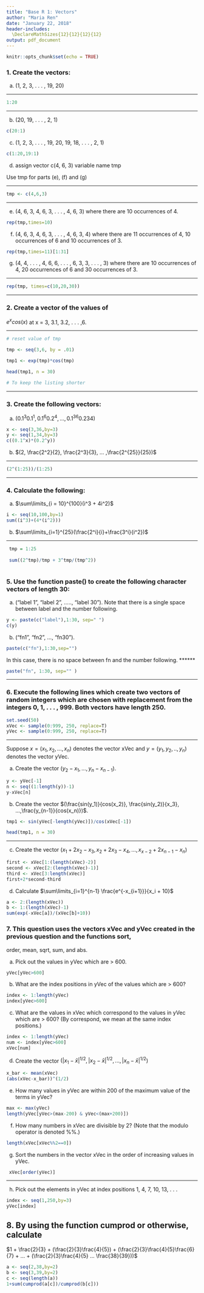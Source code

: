 ```yaml
---
title: "Base R 1: Vectors"
author: "Maria Ren"
date: "January 22, 2018"
header-includes:
  \DeclareMathSizes{12}{12}{12}{12}
output: pdf_document
---
```


```r
knitr::opts_chunk$set(echo = TRUE)
```

### 1. Create the vectors:

 (a) (1, 2, 3, . . . , 19, 20)  
 
******
 
```r

1:20

```
******

 (b) (20, 19, . . . , 2, 1)
```r
c(20:1)
```

 (c) (1, 2, 3, . . . , 19, 20, 19, 18, . . . , 2, 1)
```r

c(1:20,19:1)
```

 (d) assign vector c(4, 6, 3) variable name tmp

 Use tmp for parts (e), (f) and (g)
 
******
```r
tmp <- c(4,6,3)

```
******
 (e) (4, 6, 3, 4, 6, 3, . . .  , 4, 6, 3) where there are 10 occurrences of 4.
```r
rep(tmp,times=10)
```

 (f) (4, 6, 3, 4, 6, 3, . . . , 4, 6, 3, 4) where there are 11 occurrences of 4, 10 occurrences of 6 and 10 occurrences of 3.

```r
rep(tmp,times=11)[1:31]
```
 (g) (4, 4, . . . , 4, 6, 6, . . .  , 6, 3, 3, . . . , 3) where there are 10 occurrences of 4, 20 occurrences of 6 and 30 occurrences of 3.
 
 ******
```r
rep(tmp, times=c(10,20,30))

```
******
### 2. Create a vector of the values of
$e^x cos(x)$ at x = 3, 3.1, 3.2, . . . ,6.

******
```r
# reset value of tmp

tmp <- seq(3,6, by = .01)

tmp1 <- exp(tmp)*cos(tmp)

head(tmp1, n = 30)

# To keep the listing shorter

```
******

### 3. Create the following vectors:

 (a) $(0.1^3 0.1^1, 0.1^6 0.2^4, ... ,0.1^{36} 0.2{34})$
```r
x <- seq(3,36,by=3)
y <- seq(1,34,by=3)
c((0.1^x)*(0.2^y))

```
 (b) $(2, \frac{2^2}{2}, \frac{2^3}{3}, ... ,\frac{2^{25}}{25})$
 
 ******
```r
(2^(1:25))/(1:25)
```
******

### 4. Calculate the following:

 (a) $\sum\limits_{i = 10}^{100}(i^3 + 4i^2)$
```r
i <- seq(10,100,by=1)
sum((i^3)+(4*(i^2)))
```
 (b) $\sum\limits_{i=1}^{25}(\frac{2^i}{i}+\frac{3^i}{i^2})$
 
 ******
```r
 
 tmp = 1:25
 
 sum((2^tmp)/tmp + 3^tmp/(tmp^2))
 
```



### 5. Use the function paste() to create the following character vectors of length 30:

 (a) ("label 1", "label 2", ....., "label 30").
Note that there is a single space between label and the number following.
```r
y <- paste(c("label"),1:30, sep=" ")
c(y)
```
 (b) ("fn1", "fn2", ..., "fn30").
```r
paste(c("fn"),1:30,sep="")

```
In this case, there is no space between fn and the number following.
******
```r
paste("fn", 1:30, sep="" )

```

******

### 6. Execute the following lines which create two vectors of random integers which are chosen with replacement from the integers 0, 1, . . . , 999. Both vectors have length 250.

```r
set.seed(50)
xVec <- sample(0:999, 250, replace=T)
yVec <- sample(0:999, 250, replace=T)
```
******

Suppose $x = (x_1, x_2, . . . ,x_n)$ denotes the vector xVec and
$y = (y_1, y_2, . .  ,y_n)$ denotes the vector yVec.


 (a) Create the vector
$(y_2 - x_1, . . . , y_n - x_{n-1})$.
```r
y <- yVec[-1]
n <- seq((1:length(y))-1)
y-xVec[n]
```
 (b) Create the vector
$(\frac{sin(y_1)}{cos(x_2)}, \frac{sin(y_2)}{x_3}, ...,\frac{y_{n-1}}{cos(x_n)})$.

```r
tmp1 <- sin(yVec[-length(yVec)])/cos(xVec[-1])

head(tmp1, n = 30)

```
******


 (c) Create the vector
$(x_1 + 2x_2 - x_3, x_2 + 2x_3 - x_4, ..., x_{x-2} + 2x_{n-1} - x_n)$
```r
first <- xVec[1:(length(xVec)-2)]
second <- xVec[2:(length(xVec)-1)]
third <- xVec[3:length(xVec)]
first+2*second-third 
```
 (d) Calculate
$\sum\limits_{i=1}^{n-1} \frac{e^{-x_{i+1}}}{x_i + 10}$

```r
a <- 2:(length(xVec))
b <- 1:(length(xVec)-1)
sum(exp(-xVec[a])/(xVec[b]+10))

```


### 7. This question uses the vectors xVec and yVec created in the previous question and the functions sort,
order, mean, sqrt, sum, and abs.

 (a) Pick out the values in yVec which are > 600.
```r
yVec[yVec>600]
```
 (b) What are the index positions in yVec of the values which are > 600?
```r
index <- 1:length(yVec)
index[yVec>600]
```
 (c) What are the values in xVec which correspond to the values in yVec which are > 600? (By correspond, we mean at the same index positions.)
```r
index <- 1:length(yVec)
num <- index[yVec>600]
xVec[num]

```

 (d) Create the vector $(|x_1 - \bar{x}|^{1/2}, |x_2 - \bar{x}|^{1/2}, ..., |x_n - \bar{x}|^{1/2})$
```r
x_bar <- mean(xVec)
(abs(xVec-x_bar))^(1/2)
```
 (e) How many values in yVec are within 200 of the maximum value of the terms in yVec?
```r
max <- max(yVec)
length(yVec[yVec>(max-200) & yVec<(max+200)])

```
 (f) How many numbers in xVec are divisible by 2? (Note that the modulo operator is denoted \%\%.)
```r
length(xVec[xVec%%2==0])
```
 (g) Sort the numbers in the vector xVec in the order of increasing values in yVec.
 
```r
 xVec[order(yVec)]
```
******

 (h) Pick out the elements in yVec at index positions 1, 4, 7, 10, 13, . . .
```r
index <- seq(1,250,by=3)
yVec[index]
```

## 8. By using the function cumprod or otherwise, calculate

$1 + \frac{2}{3} + (\frac{2}{3}\frac{4}{5}) + (\frac{2}{3}\frac{4}{5}\frac{6}{7} + ... + (\frac{2}{3}\frac{4}{5} ... \frac{38}{39}))$
```r
a <- seq(2,38,by=2)
b <- seq(3,39,by=2)
c <- seq(length(a))
1+sum(cumprod(a[c])/cumprod(b[c]))
```
